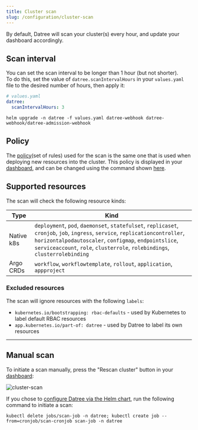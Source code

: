 ```yaml
---
title: Cluster scan
slug: /configuration/cluster-scan
---
```


By default, Datree will scan your cluster(s) every hour, and update your dashboard accordingly.  

## Scan interval

You can set the scan interval to be longer than 1 hour (but not shorter).  
To do this, set the value of `datree.scanIntervalHours` in your `values.yaml` file to the desired number of hours, then apply it:
```yaml
# values.yaml
datree:
  scanIntervalHours: 3
```

```terminal
helm upgrade -n datree -f values.yaml datree-webhook datree-webhook/datree-admission-webhook
```

## Policy

The [policy](/built-in-rules)(set of rules) used for the scan is the same one that is used when deploying new resources into the cluster. This policy is displayed in your [dashboard](https://app.datree.io), and can be changed using the command shown [here](/configuration/behavior#options).

## Supported resources

The scan will check the following resource kinds:

| **Type** | **Kind** |
|---|---|
| Native k8s | `deployment`, `pod`, `daemonset`, `statefulset`,	`replicaset`, `cronjob`, `job`, `ingress`, `service`, `replicationcontroller`, `horizontalpodautoscaler`, `configmap`, `endpointslice`, `serviceaccount`, `role`, `clusterrole`, `rolebindings`, `clusterrolebinding` |
| Argo CRDs | `workflow`, `workflowtemplate`, `rollout`, `application`, `appproject` |

### Excluded resources

The scan will ignore resources with the following `labels`:
* `kubernetes.io/bootstrapping: rbac-defaults` - used by Kubernetes to label default RBAC resources
* `app.kubernetes.io/part-of: datree` - used by Datree to label its own resources

---

## Manual scan

To initiate a scan manually, press the "Rescan cluster" button in your [dashboard](https://app.datree.io):  

![cluster-scan](/img/configuration/cluster-scan/rescan.png)

If you chose to [configure Datree via the Helm chart](/configuration/behavior#dashboard-vs-helm-chart-configuration), run the following command to initiate a scan:

```terminal
kubectl delete jobs/scan-job -n datree; kubectl create job --from=cronjob/scan-cronjob scan-job -n datree
```

